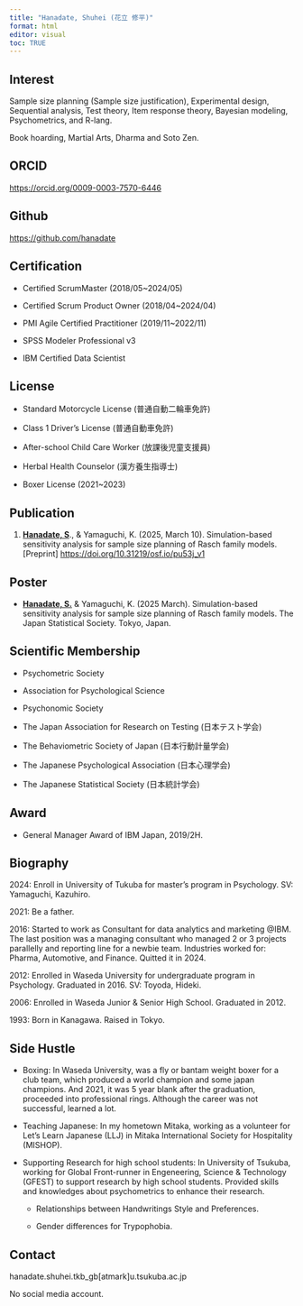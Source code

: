 ```yaml
---
title: "Hanadate, Shuhei (花立 修平)"
format: html
editor: visual
toc: TRUE
---
```


## Interest

Sample size planning (Sample size justification), Experimental design, Sequential analysis, Test theory, Item response theory, Bayesian modeling, Psychometrics, and R-lang.

Book hoarding, Martial Arts, Dharma and Soto Zen.

## ORCID

<https://orcid.org/0009-0003-7570-6446>

## Github

<https://github.com/hanadate>

## Certification

-   Certified ScrumMaster (2018/05\~2024/05)

-   Certified Scrum Product Owner (2018/04\~2024/04)

-   PMI Agile Certified Practitioner (2019/11\~2022/11)

-   SPSS Modeler Professional v3

-   IBM Certified Data Scientist

## License

-   Standard Motorcycle License (普通自動二輪車免許)

-   Class 1 Driver's License (普通自動車免許)

-   After-school Child Care Worker (放課後児童支援員)

-   Herbal Health Counselor (漢方養生指導士)

-   Boxer License (2021\~2023)

## Publication

1.  [**Hanadate, S**]{.underline}., & Yamaguchi, K. (2025, March 10). Simulation-based sensitivity analysis for sample size planning of Rasch family models. \[Preprint\] <https://doi.org/10.31219/osf.io/pu53j_v1>

## Poster

-   [**Hanadate, S.**]{.underline} & Yamaguchi, K. (2025 March). Simulation-based sensitivity analysis for sample size planning of Rasch family models. The Japan Statistical Society. Tokyo, Japan.

## Scientific Membership

-   Psychometric Society

-   Association for Psychological Science

-   Psychonomic Society

-   The Japan Association for Research on Testing (日本テスト学会)

-   The Behaviometric Society of Japan (日本行動計量学会)

-   The Japanese Psychological Association (日本心理学会)

-   The Japanese Statistical Society (日本統計学会)

## Award

-   General Manager Award of IBM Japan, 2019/2H.

## Biography

2024: Enroll in University of Tukuba for master's program in Psychology. SV: Yamaguchi, Kazuhiro.

2021: Be a father.

2016: Started to work as Consultant for data analytics and marketing \@IBM. The last position was a managing consultant who managed 2 or 3 projects parallelly and reporting line for a newbie team. Industries worked for: Pharma, Automotive, and Finance. Quitted it in 2024.

2012: Enrolled in Waseda University for undergraduate program in Psychology. Graduated in 2016. SV: Toyoda, Hideki.

2006: Enrolled in Waseda Junior & Senior High School. Graduated in 2012.

1993: Born in Kanagawa. Raised in Tokyo.

## Side Hustle

-   Boxing: In Waseda University, was a fly or bantam weight boxer for a club team, which produced a world champion and some japan champions. And 2021, it was 5 year blank after the graduation, proceeded into professional rings. Although the career was not successful, learned a lot.

-   Teaching Japanese: In my hometown Mitaka, working as a volunteer for Let's Learn Japanese (LLJ) in Mitaka International Society for Hospitality (MISHOP).

-   Supporting Research for high school students: In University of Tsukuba, working for Global Front-runner in Engeneering, Science & Technology (GFEST) to support research by high school students. Provided skills and knowledges about psychometrics to enhance their research.

    -   Relationships between Handwritings Style and Preferences.

    -   Gender differences for Trypophobia.

## Contact

hanadate.shuhei.tkb_gb\[atmark\]u.tsukuba.ac.jp

No social media account.
